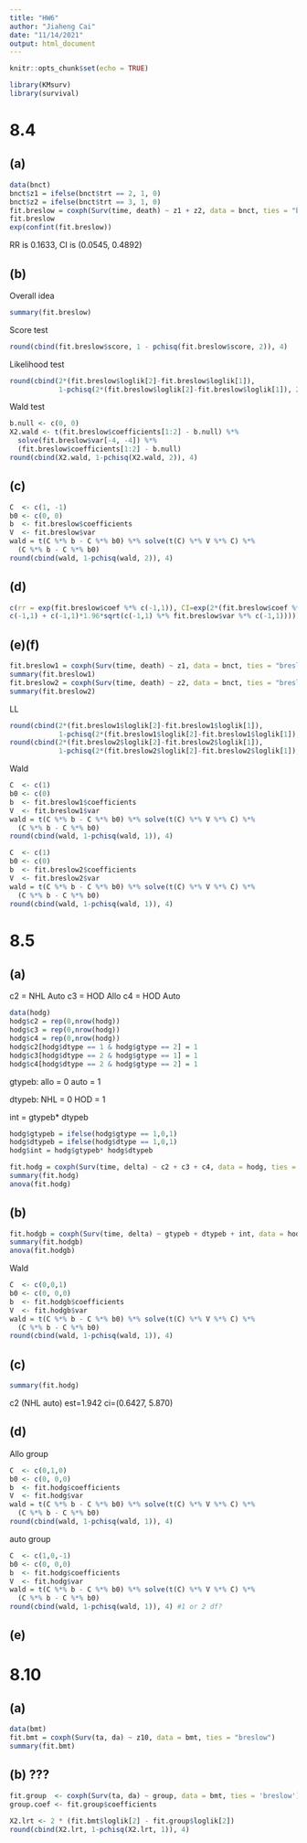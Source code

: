 ```yaml
---
title: "HW6"
author: "Jiaheng Cai"
date: "11/14/2021"
output: html_document
---
```


```r
knitr::opts_chunk$set(echo = TRUE)
```

```r
library(KMsurv)
library(survival)
```

# 8.4

## (a)

```r
data(bnct)
bnct$z1 = ifelse(bnct$trt == 2, 1, 0)
bnct$z2 = ifelse(bnct$trt == 3, 1, 0)
fit.breslow = coxph(Surv(time, death) ~ z1 + z2, data = bnct, ties = "breslow")
fit.breslow
exp(confint(fit.breslow))
```
RR is 0.1633, CI is (0.0545, 0.4892)

## (b)
Overall idea
```r
summary(fit.breslow)
```
Score test
```r
round(cbind(fit.breslow$score, 1 - pchisq(fit.breslow$score, 2)), 4)
```

Likelihood test
```r
round(cbind(2*(fit.breslow$loglik[2]-fit.breslow$loglik[1]), 
            1-pchisq(2*(fit.breslow$loglik[2]-fit.breslow$loglik[1]), 2)), 4)
```

Wald test
```r
b.null <- c(0, 0)
X2.wald <- t(fit.breslow$coefficients[1:2] - b.null) %*% 
  solve(fit.breslow$var[-4, -4]) %*% 
  (fit.breslow$coefficients[1:2] - b.null)
round(cbind(X2.wald, 1-pchisq(X2.wald, 2)), 4)
```

## (c)
```r
C  <- c(1, -1)
b0 <- c(0, 0)
b  <- fit.breslow$coefficients
V  <- fit.breslow$var
wald = t(C %*% b - C %*% b0) %*% solve(t(C) %*% V %*% C) %*% 
  (C %*% b - C %*% b0)
round(cbind(wald, 1-pchisq(wald, 2)), 4)
```

## (d)
```r
c(rr = exp(fit.breslow$coef %*% c(-1,1)), CI=exp(2*(fit.breslow$coef %*%
c(-1,1) + c(-1,1)*1.96*sqrt(c(-1,1) %*% fit.breslow$var %*% c(-1,1)))))
```

## (e)(f)
```r
fit.breslow1 = coxph(Surv(time, death) ~ z1, data = bnct, ties = "breslow")
summary(fit.breslow1)
fit.breslow2 = coxph(Surv(time, death) ~ z2, data = bnct, ties = "breslow")
summary(fit.breslow2)
```

LL
```r
round(cbind(2*(fit.breslow1$loglik[2]-fit.breslow1$loglik[1]), 
            1-pchisq(2*(fit.breslow1$loglik[2]-fit.breslow1$loglik[1]), 1)), 4)
round(cbind(2*(fit.breslow2$loglik[2]-fit.breslow2$loglik[1]), 
            1-pchisq(2*(fit.breslow2$loglik[2]-fit.breslow2$loglik[1]), 1)), 4)
```

Wald
```r
C  <- c(1)
b0 <- c(0)
b  <- fit.breslow1$coefficients
V  <- fit.breslow1$var
wald = t(C %*% b - C %*% b0) %*% solve(t(C) %*% V %*% C) %*% 
  (C %*% b - C %*% b0)
round(cbind(wald, 1-pchisq(wald, 1)), 4)

C  <- c(1)
b0 <- c(0)
b  <- fit.breslow2$coefficients
V  <- fit.breslow2$var
wald = t(C %*% b - C %*% b0) %*% solve(t(C) %*% V %*% C) %*% 
  (C %*% b - C %*% b0)
round(cbind(wald, 1-pchisq(wald, 1)), 4)
```

# 8.5
## (a)
c2 = NHL Auto
c3 = HOD Allo
c4 = HOD Auto

```r
data(hodg)
hodg$c2 = rep(0,nrow(hodg))
hodg$c3 = rep(0,nrow(hodg))
hodg$c4 = rep(0,nrow(hodg))
hodg$c2[hodg$dtype == 1 & hodg$gtype == 2] = 1
hodg$c3[hodg$dtype == 2 & hodg$gtype == 1] = 1
hodg$c4[hodg$dtype == 2 & hodg$gtype == 2] = 1
```

gtypeb:
allo = 0
auto = 1

dtypeb:
NHL = 0
HOD = 1

int = gtypeb* dtypeb
```r
hodg$gtypeb = ifelse(hodg$gtype == 1,0,1)
hodg$dtypeb = ifelse(hodg$dtype == 1,0,1)
hodg$int = hodg$gtypeb* hodg$dtypeb
```

```r
fit.hodg = coxph(Surv(time, delta) ~ c2 + c3 + c4, data = hodg, ties = "breslow")
summary(fit.hodg)
anova(fit.hodg)
```

## (b)
```r
fit.hodgb = coxph(Surv(time, delta) ~ gtypeb + dtypeb + int, data = hodg, ties = "breslow")
summary(fit.hodgb)
anova(fit.hodgb)
```

Wald
```r
C  <- c(0,0,1)
b0 <- c(0, 0,0)
b  <- fit.hodgb$coefficients
V  <- fit.hodgb$var
wald = t(C %*% b - C %*% b0) %*% solve(t(C) %*% V %*% C) %*% 
  (C %*% b - C %*% b0)
round(cbind(wald, 1-pchisq(wald, 1)), 4)
```

## (c)
```r
summary(fit.hodg)
```
c2 (NHL auto)    est=1.942    ci=(0.6427, 5.870)

## (d)
Allo group
```r
C  <- c(0,1,0)
b0 <- c(0, 0,0)
b  <- fit.hodg$coefficients
V  <- fit.hodg$var
wald = t(C %*% b - C %*% b0) %*% solve(t(C) %*% V %*% C) %*% 
  (C %*% b - C %*% b0)
round(cbind(wald, 1-pchisq(wald, 1)), 4)
```

auto group
```r
C  <- c(1,0,-1)
b0 <- c(0, 0,0)
b  <- fit.hodg$coefficients
V  <- fit.hodg$var
wald = t(C %*% b - C %*% b0) %*% solve(t(C) %*% V %*% C) %*% 
  (C %*% b - C %*% b0)
round(cbind(wald, 1-pchisq(wald, 1)), 4) #1 or 2 df?
```

## (e)

# 8.10
## (a)
```r
data(bmt)
fit.bmt = coxph(Surv(ta, da) ~ z10, data = bmt, ties = "breslow")
summary(fit.bmt)
```

## (b) ???
```r
fit.group  <- coxph(Surv(ta, da) ~ group, data = bmt, ties = 'breslow')
group.coef <- fit.group$coefficients
```

```r
X2.lrt <- 2 * (fit.bmt$loglik[2] - fit.group$loglik[2])
round(cbind(X2.lrt, 1-pchisq(X2.lrt, 1)), 4)
```
